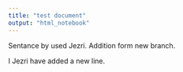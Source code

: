 ```yaml
---
title: "test document"
output: "html_notebook"
---
```


Sentance by used Jezri. 
Addition form new branch.

I Jezri have added a new line. 
